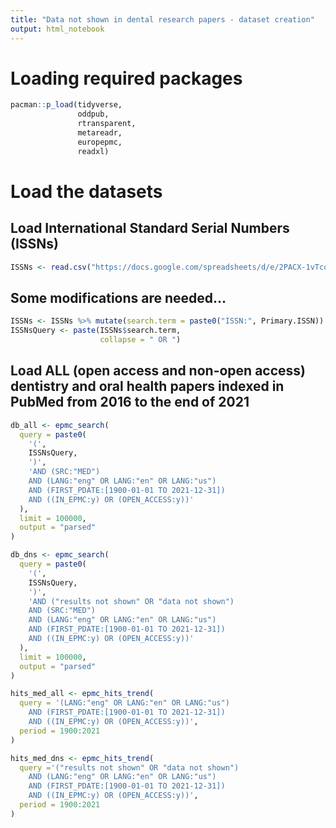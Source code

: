 ```yaml
---
title: "Data not shown in dental research papers - dataset creation"
output: html_notebook
---
```



# Loading required packages

```r
pacman::p_load(tidyverse, 
               oddpub,
               rtransparent, 
               metareadr, 
               europepmc, 
               readxl)
```


# Load the datasets

## Load International Standard Serial Numbers (ISSNs)

```r
ISSNs <- read.csv("https://docs.google.com/spreadsheets/d/e/2PACX-1vTcoDSEDhtzrYe8u8hkLC9OQ9fZHaQn8cBNZt_7k-qnqtDFP0OCxXPj9aM38D0umO2stdox41C1eZAi/pub?gid=0&single=true&output=csv")
```

## Some modifications are needed...
```r
ISSNs <- ISSNs %>% mutate(search.term = paste0("ISSN:", Primary.ISSN))
ISSNsQuery <- paste(ISSNs$search.term, 
                    collapse = " OR ")
```

## Load ALL (open access and non-open access) dentistry and oral health papers indexed in PubMed from 2016 to the end of 2021

```r
db_all <- epmc_search(
  query = paste0(
    '(',
    ISSNsQuery,
    ')',
    'AND (SRC:"MED") 
    AND (LANG:"eng" OR LANG:"en" OR LANG:"us") 
    AND (FIRST_PDATE:[1900-01-01 TO 2021-12-31])
    AND ((IN_EPMC:y) OR (OPEN_ACCESS:y))'
  ),
  limit = 100000,
  output = "parsed"
)
```



```r
db_dns <- epmc_search(
  query = paste0(
    '(',
    ISSNsQuery,
    ')',
    'AND ("results not shown" OR "data not shown")
    AND (SRC:"MED") 
    AND (LANG:"eng" OR LANG:"en" OR LANG:"us") 
    AND (FIRST_PDATE:[1900-01-01 TO 2021-12-31])
    AND ((IN_EPMC:y) OR (OPEN_ACCESS:y))'
  ),
  limit = 100000,
  output = "parsed"
)
```


```r
hits_med_all <- epmc_hits_trend(
  query = '(LANG:"eng" OR LANG:"en" OR LANG:"us")
    AND (FIRST_PDATE:[1900-01-01 TO 2021-12-31])
    AND ((IN_EPMC:y) OR (OPEN_ACCESS:y))',
  period = 1900:2021
)
```


```r
hits_med_dns <- epmc_hits_trend(
  query ='("results not shown" OR "data not shown")
    AND (LANG:"eng" OR LANG:"en" OR LANG:"us")
    AND (FIRST_PDATE:[1900-01-01 TO 2021-12-31])
    AND ((IN_EPMC:y) OR (OPEN_ACCESS:y))',
  period = 1900:2021
)
```

